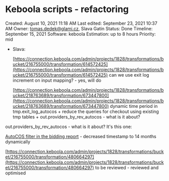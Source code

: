 # Keboola scripts - refactoring

Created: August 10, 2021 11:18 AM
Last edited: September 23, 2021 10:37 AM
Owner: tomas.dedek@glami.cz, Slava Gatin
Status: Done
Timeline: September 15, 2021
Software: keboola
Estimation: up to 8 hours
Priority: mid

- Slava:
    
    [https://connection.keboola.com/admin/projects/1828/transformations/bucket/216755000/transformation/614572425](https://connection.keboola.com/admin/projects/1828/transformations/bucket/216755000/transformation/614572425) can we use exit log increment on input mapping? - yes, will do
    
    [https://connection.keboola.com/admin/projects/1828/transformations/bucket/218763689/transformation/673447800](https://connection.keboola.com/admin/projects/1828/transformations/bucket/218763689/transformation/673447800) dynamic time period in tmp.exit_log_autocos + reduce the queries for checkout using existing tmp tables + out.providers_by_rev_autocos - what is it about?
    

out.providers_by_rev_autocos - what is it about? It's this one:

[AutoCOS filter in the bidding report](AutoCOS%20filter%20in%20the%20bidding%20report%20ca48faa002d947a6a97c509291eda884.md) - decreased timestamp to 14 months dynamically

[https://connection.keboola.com/admin/projects/1828/transformations/bucket/216755000/transformation/480664297](https://connection.keboola.com/admin/projects/1828/transformations/bucket/216755000/transformation/480664297) to be reviewed - reviewed and optimised